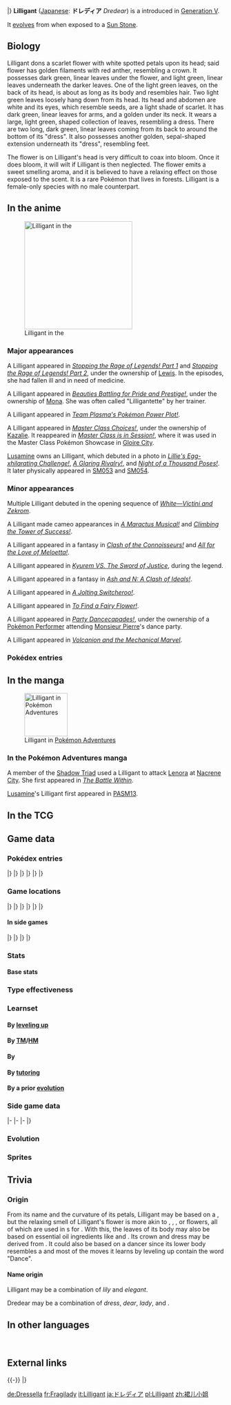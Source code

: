 {{PokémonPrevNext/Head|type=Grass}}
{{PokémonPrevNext/Pokémon|type=Grass|prevnum=548|prev=Petilil|nextnum=550|next=Basculin}}
|}
{{Pokémon Infobox
|name=Lilligant
|jname=ドレディア
|jtranslit=Doredia
|tmname=Dredear
|category=Flowering
|ndex=549
|udex=055
|u2dex=085
|adex=086
|type1=Grass
|height-ftin=3'07"
|height-m=1.1
|weight-lbs=35.9
|weight-kg=16.3
|ability1=Chlorophyll
|ability2=Own Tempo
|abilityd=Leaf Guard
|egggroupn=1
|egggroup1=Grass
|eggcycles=20
|expyield=168
|gendercode=254
|lv100exp=1,000,000
|evtotal=2
|evsa=2
|color=Green
|catchrate=75
|body=05
|pokefordex=lilligant
|generation=5
|friendship=70
}}
'''Lilligant''' ([[List of Japanese Pokémon names|Japanese]]: '''ドレディア''' '' Dredear'') is a {{type|Grass}} {{OBP|Pokémon|species}} introduced in [[Generation V]].

It [[Evolution|evolve]]s from {{p|Petilil}} when exposed to a [[Sun Stone]].

==Biology==
Lilligant dons a scarlet flower with white spotted petals upon its head; said flower has golden filaments with red anther, resembling a crown. It possesses dark green, linear leaves under the flower, and light green, linear leaves underneath the darker leaves. One of the light green leaves, on the back of its head, is about as long as its body and resembles hair. Two light green leaves loosely hang down from its head. Its head and abdomen are white and its eyes, which resemble seeds, are a light shade of scarlet. It has dark green, linear leaves for arms, and a golden {{wp|sepal}} under its neck. It wears a large, light green, {{wp|tulip}} shaped collection of leaves, resembling a dress. There are two long, dark green, linear leaves coming from its back to around the bottom of its "dress". It also possesses another golden, sepal-shaped extension underneath its "dress", resembling feet.

The flower is on Lilligant's head is very difficult to coax into bloom. Once it does bloom, it will wilt if Lilligant is then neglected. The flower emits a sweet smelling aroma, and it is believed to have a relaxing effect on those exposed to the scent. It is a rare Pokémon that lives in forests. Lilligant is a female-only species with no male counterpart.

==In the anime==
[[File:Lewis Lilligant.png|250px|thumb|left|Lilligant in the {{pkmn|anime}}]]

===Major appearances===
A Lilligant appeared in ''[[BW059|Stopping the Rage of Legends! Part 1]]'' and ''[[BW060|Stopping the Rage of Legends! Part 2]]'', under the ownership of [[Lewis]]. In the episodes, she had fallen ill and in need of medicine.

A Lilligant appeared in ''[[BW098|Beauties Battling for Pride and Prestige!]]'', under the ownership of [[Mona]]. She was often called "Lilligantette" by her trainer.

A Lilligant appeared in ''[[BW112|Team Plasma's Pokémon Power Plot!]]''.

A Lilligant appeared in ''[[XY109|Master Class Choices!]]'', under the ownership of [[Kazalie]]. It reappeared in ''[[XY112|Master Class is in Session!]]'', where it was used in the Master Class Pokémon Showcase in [[Gloire City]].

[[Lusamine]] owns an Lilligant, which debuted in a photo in ''[[SM008|Lillie's Egg-xhilarating Challenge!]]'', ''[[SM027|A Glaring Rivalry!]]'', and ''[[SM048|Night of a Thousand Poses!]]''. It later physically appeared in [[SM053]] and [[SM054]].

===Minor appearances===
Multiple Lilligant debuted in the opening sequence of ''[[M14|White—Victini and Zekrom]]''.

A Lilligant made cameo appearances in ''[[BW053|A Maractus Musical!]]'' and ''[[BW069|Climbing the Tower of Success!]]''.

A Lilligant appeared in a fantasy in ''[[BW080|Clash of the Connoisseurs!]]'' and ''[[BW085|All for the Love of Meloetta!]]''.

A Lilligant appeared in ''[[M15|Kyurem VS. The Sword of Justice]]'', during the {{OBP|Swords of Justice|M15}} legend.

A Lilligant appeared in a fantasy in ''[[BW120|Ash and N: A Clash of Ideals!]]''.

A Lilligant appeared in ''[[XY016|A Jolting Switcheroo!]]''.

A Lilligant appeared in ''[[XY027|To Find a Fairy Flower!]]''.

A Lilligant appeared in ''[[XY105|Party Dancecapades!]]'', under the ownership of a [[Pokémon Performer]] attending [[Monsieur Pierre]]'s dance party.

A Lilligant appeared in ''[[M19|Volcanion and the Mechanical Marvel]]''.

===Pokédex entries===
{{Animedexheader|Unova}}
{{Animedexbody|BW059|Lilligant|Ash's Pokédex|Lilligant, the Flowering Pokémon. The beautiful flower on Lilligant's head gives off a relaxing fragrance, although getting it bloom can be difficult even for a veteran Trainer.}}
{{Animedexbody|BW098|Lilligant|Ash's Pokédex|Lilligant, the Flowering Pokémon. The flower on Lilligant's head gives off an aroma that can be very relaxing.}}
{{Animedexfooter/Pokémon|''Best Wishes''|Unova}}

==In the manga==
[[File:Shadow Triad Lilligant Adventures.png|thumb|100px|Lilligant in [[Pokémon Adventures]]]]
===In the Pokémon Adventures manga===
A member of the [[Shadow Triad]] used a Lilligant to attack [[Lenora]] at [[Nacrene City]]. She first appeared in ''[[PS495|The Battle Within]]''.

[[Lusamine]]'s Lilligant first appeared in [[PASM13]].

==In the TCG==
{{main|Lilligant (TCG)}}

==Game data==
===Pokédex entries===
{{Dex/Header|type=Grass}}
{{Dex/NA|gen=V}}
{{Dex/Gen|gen=V}}
{{Dex/Entry1|v=Black|t=FFF|entry=Even veteran Trainers face a challenge in getting its beautiful flower to bloom. This Pokémon is popular with celebrities.}}
{{Dex/Entry1|v=White|entry=The fragrance of the garland on its head has a relaxing effect. It withers if a Trainer does not take good care of it.}}
{{Dex/Entry2|v=Black 2|v2=White 2|t=FFF|entry=The fragrance of the garland on its head has a relaxing effect, but taking care of it is very difficult.}}
|}
|}
{{Dex/Gen|gen=VI}}
{{Dex/Entry1|v=X|t=FFF|entry=The fragrance of the garland on its head has a relaxing effect. It withers if a trainer does not take good care of it.}}
{{Dex/Entry1|v=Y|entry=Even veteran Trainers face a challenge in getting its beautiful flower to bloom. This Pokémon is popular with celebrities.}}
{{Dex/Entry1|v=Omega Ruby|t=FFF|entry=The fragrance of the garland on its head has a relaxing effect. It withers if a trainer does not take good care of it.}}
{{Dex/Entry1|v=Alpha Sapphire|t=FFF|entry=Even veteran Trainers face a challenge in getting its beautiful flower to bloom. This Pokémon is popular with celebrities.}}
|}
|}
{{Dex/Gen|gen=VII}}
{{Dex/Entry1|v=Sun|entry=No matter how much time and money is spent raising it, its flowers are the most beautiful when they bloom in the wild.}}
{{Dex/Entry1|v=Moon|entry=As soon as it finds a male to be its partner, the beautiful flower on its head darkens, droops, and withers away.}}
{{Dex/Entry1|v=Ultra Sun|entry=The fragrance of its flower differs slightly depending on the soil where it grew up. Sniffing the aroma calms your heart and mind.}}
{{Dex/Entry1|v=Ultra Moon|entry=It's well liked by other Pokémon because of its beauty. The flower on its head needs constant care, or it will soon wither and rot.}}
|}
|}
{{Dex/Footer}}

===Game locations===
{{Availability/Header|type=Grass}}
{{Availability/NA|gen=V}}
{{Availability/Gen|gen=V}}
{{Availability/Entry1|1|v=Black|t=FFF|area=[[Evolution|Evolve]] {{p|Petilil}}}}
{{Availability/Entry1|1|v=White|area=[[Pinwheel Forest]] (inner), [[Lostlorn Forest]], [[Abundant Shrine]] ({{DL|Phenomenon|rustling grass}})}}
{{Availability/Entry1|1|v=Black 2|t=FFF|area=[[Evolution|Evolve]] {{p|Petilil}}}}
{{Availability/Entry1|1|v=White 2|area=[[Pinwheel Forest]] (inner), [[Lostlorn Forest]], [[Castelia City]], [[Abundant Shrine]], {{OBP|Victory Road|Black 2 and White 2}} ({{DL|Phenomenon|rustling grass}})}}
|}
|}
{{Availability/Gen|gen=VI}}
{{Availability/Entry2|v=X|v2=Y|t=FFF|area=[[Evolution|Evolve]] {{p|Petilil}}}}
{{Availability/Entry2|v=Omega Ruby|v2=Alpha Sapphire|t=FFF|t2=FFF|area=[[Evolution|Evolve]] {{p|Petilil}}}}
|}
|}
{{Availability/Gen|gen=VII}}
{{Availability/Entry1/None|1|v=Sun}}
{{Availability/Entry1|1|v=Moon|area=[[Evolution|Evolve]] {{p|Petilil}}}}
{{Availability/Entry1/None|1|v=Ultra Sun}}
{{Availability/Entry1|1|v=Ultra Moon|area=[[Evolution|Evolve]] {{p|Petilil}}}}
|}
|}
{{Availability/Footer}}

====In side games====
{{Availability/Header|type=Grass}}
{{Availability/NA|gen=V}}
{{Availability/Gen|gen=V}}
{{Availability/Entry1|1|v=Rumble Blast|color={{fire color}}|area=Treetops: [[Shimmering Lake]], [[World Axle - B2F]]}}
{{Availability/Entry1|1|v=PokéPark 2|link=PokéPark 2: Wonders Beyond|color={{grass color}}|area=[[Arbor Area]]}}
{{Availability/Entry1|1|v=Conquest|color={{silver color}}|area=[[Greenleaf]]}}
{{Availability/Entry1|1|v=MD GTI|link=Pokémon Mystery Dungeon: Gates to Infinity|color={{silver color}}|area=[[Withered Savanna]] (1F-17F), [[Holehills]] (1F-12F), [[Canyon Foot]] (1F-9F), [[Silent Tundra]] (Golden Chamber), [[Dreamy Island]] (Golden Chamber), [[Moonlit Forest]] (1F-28F), [[Rusty Mountain]] (Mapless Street), [[Cape at the Edge]] (B1-B29), Magnagate dungeons}}
{{Availability/Entry1|1|v=Rumble U|color={{fire color}}|area=[[Flower Garden#The Garden at the End of Time|Flower Garden: The Garden at the End of Time]]}}
|}
|}
{{Availability/Gen|gen=VI}}
{{Availability/Entry1|1|v=Battle Trozei|color={{defense color}}|area=[[Sacred Plains#Stage 4|Sacred Plains: Stage 4]]}}
{{Availability/Entry1|1|v=Shuffle|color={{beauty color}}|area=[[Castle Noapte|Castle Noapte: Stage 127]]}}
{{Availability/Entry1|1|v=Rumble World|color={{fire color}}|area=[[Leafy Expanse#Royal Garden|Leafy Expanse: Royal Garden]] <small>(Center Boss, Back)</small>}}
{{Availability/Entry1|1|v=Picross|color={{skill color light}}|area=[[Pokémon Picross Stages#Area 24|Area 24: Stage 07]]}}
|}
|}
{{Availability/Footer}}

===Stats===
====Base stats====
{{BaseStats
|type=Grass
|HP=70
|Attack=60
|Defense=75
|SpAtk=110
|SpDef=75
|Speed=90}}

===Type effectiveness===
{{TypeEffectiveness
|type1=Grass
|Normal=100
|Fighting=100
|Flying=200
|Poison=200
|Ground=50
|Rock=100
|Bug=200
|Ghost=100
|Steel=100
|Fire=200
|Water=50
|Grass=50
|Electric=50
|Psychic=100
|Ice=200
|Dragon=100
|Dark=100
|Fairy=100}}

===Learnset===
====By [[Level|leveling up]]====
{{learnlist/levelh/7|Lilligant|Grass|Grass|5}}
{{learnlist/level7|1|Growth|Normal|Status|&mdash;|&mdash;|20}}
{{learnlist/level7|1|Leech Seed|Grass|Status|&mdash;|90|10}}
{{learnlist/level7|1|Mega Drain|Grass|Special|40|100|15||'''}}
{{learnlist/level7|1|Synthesis|Grass|Status|&mdash;|&mdash;|5}}
{{learnlist/level7|10|Teeter Dance|Normal|Status|&mdash;|100|20}}
{{learnlist/level7|28|Quiver Dance|Bug|Status|&mdash;|&mdash;|20}}
{{learnlist/level7|46|Petal Dance|Grass|Special|120|100|10||'''}}
{{learnlist/level7|50|Petal Blizzard|Grass|Physical|90|100|15||'''}}
{{learnlist/levelf/7|Lilligant|Grass|Grass|5}}

====By [[TM]]/[[HM]]====
{{learnlist/tmh/7|Lilligant|Grass|Grass|5}}
{{learnlist/tm7|TM06|Toxic|Poison|Status|&mdash;|90|10}}
{{learnlist/tm7|TM10|Hidden Power|Normal|Special|60|100|15}}
{{learnlist/tm7|TM11|Sunny Day|Fire|Status|&mdash;|&mdash;|5}}
{{learnlist/tm7|TM15|Hyper Beam|Normal|Special|150|90|5}}
{{learnlist/tm7|TM16|Light Screen|Psychic|Status|&mdash;|&mdash;|30}}
{{learnlist/tm7|TM17|Protect|Normal|Status|&mdash;|&mdash;|10}}
{{learnlist/tm7|TM20|Safeguard|Normal|Status|&mdash;|&mdash;|25}}
{{learnlist/tm7|TM21|Frustration|Normal|Physical|&mdash;|100|20}}
{{learnlist/tm7|TM22|Solar Beam|Grass|Special|120|100|10||'''}}
{{learnlist/tm7|TM27|Return|Normal|Physical|&mdash;|100|20}}
{{learnlist/tm7|TM32|Double Team|Normal|Status|&mdash;|&mdash;|15}}
{{learnlist/tm7|TM42|Facade|Normal|Physical|70|100|20}}
{{learnlist/tm7|TM44|Rest|Psychic|Status|&mdash;|&mdash;|10}}
{{learnlist/tm7|TM45|Attract|Normal|Status|&mdash;|100|15}}
{{learnlist/tm7|TM48|Round|Normal|Special|60|100|15}}
{{learnlist/tm7|TM53|Energy Ball|Grass|Special|90|100|10||'''}}
{{learnlist/tm7|TM68|Giga Impact|Normal|Physical|150|90|5}}
{{learnlist/tm7|TM75|Swords Dance|Normal|Status|&mdash;|&mdash;|20}}
{{learnlist/tm7|TM85|Dream Eater|Psychic|Special|100|100|15}}
{{learnlist/tm7|TM86|Grass Knot|Grass|Special|&mdash;|100|20||'''}}
{{learnlist/tm7|TM87|Swagger|Normal|Status|&mdash;|85|15}}
{{learnlist/tm7|TM88|Sleep Talk|Normal|Status|&mdash;|&mdash;|10}}
{{learnlist/tm7|TM90|Substitute|Normal|Status|&mdash;|&mdash;|10}}
{{learnlist/tm7|TM96|Nature Power|Normal|Status|&mdash;|&mdash;|20}}
{{learnlist/tm7|TM100|Confide|Normal|Status|&mdash;|&mdash;|20}}
{{learnlist/tmf/7|Lilligant|Grass|Grass|5}}

====By {{pkmn|breeding}}====
{{learnlist/breedh/7|Lilligant|Grass|Grass|5}}
{{learnlist/breed7|{{MSP|273|Seedot}}{{MSP|590|Foongus}}{{MSP|591|Amoonguss}}|Bide|Normal|Physical|&mdash;|&mdash;|10}}
{{learnlist/breed7|{{MSP|546|Cottonee}}|Charm|Fairy|Status|&mdash;|100|20}}
{{learnlist/breed7|{{MSP|187|Hoppip}}{{MSP|546|Cottonee}}|Encore|Normal|Status|—|100|5|*{{sup/7|USUM}}}}
{{learnlist/breed7|{{MSP|001|Bulbasaur}}{{MSP|046|Paras}}{{MSP|187|Hoppip}}|Endure|Normal|Status|&mdash;|&mdash;|10|*}}
{{learnlist/breed7|{{MSP|191|Sunkern}}{{MSP|192|Sunflora}}{{MSP|315|Roselia}}{{MSP|459|Snover}}{{MSP|460|Abomasnow}}|Grass Whistle|Grass|Status|&mdash;|55|15}}
{{learnlist/breed7|{{MSP|420|Cherubi}}|Healing Wish|Psychic|Status|&mdash;|&mdash;|10|*}}
{{learnlist/breed7|{{MSP|114|Tangela}}{{MSP|465|Tangrowth}}{{MSP|191|Sunkern}}{{MSP|192|Sunflora}}{{MSP|315|Roselia}}{{MSP|331|Cacnea}}<br>{{MSP|332|Cacturne}}{{MSP|455|Carnivine}}{{MSP|459|Snover}}{{MSP|460|Abomasnow}}{{MSP|556|Maractus}}{{MSP|590|Foongus}}<br>{{MSP|591|Amoonguss}}{{MSP|597|Ferroseed}}{{MSP|598|Ferrothorn}}{{MSP|708|Phantump}}{{MSP|709|Trevenant}}{{MSP|753|Fomantis}}<br>{{MSP|754|Lurantis}}{{MSP|755|Morelull}}{{MSP|756|Shiinotic}}|Ingrain|Grass|Status|&mdash;|&mdash;|20}}
{{learnlist/breed7|{{MSP|043|Oddish}}{{MSP|044|Gloom}}{{MSP|102|Exeggcute}}{{MSP|114|Tangela}}{{MSP|465|Tangrowth}}{{MSP|152|Chikorita}}<br>{{MSP|153|Bayleef}}{{MSP|154|Meganium}}{{MSP|191|Sunkern}}{{MSP|192|Sunflora}}{{MSP|270|Lotad}}<br>{{MSP|357|Tropius}}{{MSP|764|Comfey}}|Natural Gift|Normal|Physical|&mdash;|100|15}}
{{learnlist/breed7|{{MSP|001|Bulbasaur}}{{MSP|002|Ivysaur}}{{MSP|003|Venusaur}}{{MSP|043|Oddish}}{{MSP|044|Gloom}}{{MSP|069|Bellsprout}}<br>{{MSP|070|Weepinbell}}{{MSP|071|Victreebel}}{{MSP|152|Chikorita}}{{MSP|153|Bayleef}}{{MSP|154|Meganium}}{{MSP|182|Bellossom}}<br>{{MSP|315|Roselia}}{{MSP|407|Roserade}}{{MSP|357|Tropius}}{{MSP|455|Carnivine}}{{MSP|556|Maractus}}{{MSP|590|Foongus}}<br>{{MSP|591|Amoonguss}}{{MSP|753|Fomantis}}{{MSP|754|Lurantis}}{{MSP|761|Bounsweet}}{{MSP|762|Steenee}}{{MSP|763|Tsareena}}<br>{{MSP|764|Comfey}}|Sweet Scent|Normal|Status|&mdash;|100|20}}
{{learnlist/breed7|{{MSP|001|Bulbasaur}}{{MSP|002|Ivysaur}}{{MSP|003|Venusaur}}{{MSP|102|Exeggcute}}{{MSP|187|Hoppip}}{{MSP|188|Skiploom}}<br>{{MSP|189|Jumpluff}}{{MSP|191|Sunkern}}{{MSP|192|Sunflora}}{{MSP|285|Shroomish}}{{MSP|420|Cherubi}}{{MSP|421|Cherrim}}<br>|Worry Seed|Grass|Status|&mdash;|100|10}}
{{learnlist/breedf/7|Lilligant|Grass|Grass|5}}

====By [[Move Tutor|tutoring]]====
{{learnlist/tutorh/7|Lilligant|Grass|Grass|5}}
{{learnlist/tutor7|After You|Normal|Status|—|—|15|||no|yes}}
{{learnlist/tutor7|Covet|Normal|Physical|60|100|25|||no|yes}}
{{learnlist/tutor7|Giga Drain|Grass|Special|75|100|10||'''|no|yes}}
{{learnlist/tutor7|Heal Bell|Normal|Status|—|—|5|||no|yes}}
{{learnlist/tutor7|Helping Hand|Normal|Status|—|—|20|||no|yes}}
{{learnlist/tutor7|Laser Focus|Normal|Status|—|—|30|||no|yes}}
{{learnlist/tutor7|Role Play|Psychic|Status|—|—|10|||no|yes}}
{{learnlist/tutor7|Seed Bomb|Grass|Physical|80|100|15||'''|no|yes}}
{{learnlist/tutor7|Snore|Normal|Special|50|100|15|||no|yes}}
{{learnlist/tutor7|Synthesis|Grass|Status|—|—|5|||no|yes}}
{{learnlist/tutor7|Worry Seed|Grass|Status|—|100|10|||no|yes}}
{{learnlist/tutorf/7|Lilligant|Grass|Grass|5}}

====By a prior [[evolution]]====
{{learnlist/prevoh/7|Lilligant|Grass|Grass|5}}
{{learnlist/prevo7|548|Petilil|||||Absorb|Grass|Special|20|100|25|'''}}
{{learnlist/prevo7|548|Petilil|||||Sleep Powder|Grass|Status|—|75|15}}
{{learnlist/prevo7|548|Petilil|||||Magical Leaf|Grass|Special|60|—|20|'''}}
{{learnlist/prevo7|548|Petilil|||||Stun Spore|Grass|Status|—|75|30}}
{{learnlist/prevo7|548|Petilil|||||Giga Drain|Grass|Special|75|100|10|'''|{{sup/7|SM}}}}
{{learnlist/prevo7|548|Petilil|||||Aromatherapy|Grass|Status|—|—|5}}
{{learnlist/prevo7|548|Petilil|||||Helping Hand|Normal|Status|—|—|20||{{sup/7|SM}}}}
{{learnlist/prevo7|548|Petilil|||||Entrainment|Normal|Status|—|100|15}}
{{learnlist/prevo7|548|Petilil|||||After You|Normal|Status|—|—|15||{{sup/7|SM}}}}
{{learnlist/prevo7|548|Petilil|||||Leaf Storm|Grass|Special|130|90|5|'''}}
{{learnlist/prevof/7|Lilligant|Grass|Grass|5}}

===Side game data===
{{Spindata/Head|type=Grass}}
{{Spindata/RumbleBlast|col=6|type=Grass
|att=4
|def=3
|speed=3
}}
|-
{{Spindata/PokéPark2|col=6|type=Grass|ndex=549
|strong=[[File:Tepig icon.png|link=Tepig (Pokémon)]]
|weak=[[File:Pikachu icon.png|link=Pikachu (Pokémon)]][[File:Oshawott icon.png|link=Oshawott (Pokémon)]][[File:Snivy icon.png|link=Snivy (Pokémon)]]
|pad=She serves {{p|Serperior}}. She originally lived in the [[Cove Area]]. Although she likes the [[Arbor Area]], she misses the sound of waves.
}}
|-
{{Spindata/Conquest|col=6|type=Grass|ndex=549
|HP=3
|atk=4
|def=3
|spd=4
|range=3
|move=Petal Dance
|ability1=Own Tempo
|ability2=Nurse
|ability3=Life Force
|evo=Evolves from {{p|Petilil}} when its [[link]] is improved while its [[Warrior]] is equipped with a [[Sun Stone]]
|link={{DL|List of Pokémon Conquest characters|Terumoto}} and {{DL|List of Pokémon Conquest characters|Urakusai}}
}}
|-
{{Spindata/Battle Trozei|col=3|type=Grass|ndex=549
|power=2
}}
{{Spindata/Shuffle|col=3|type=Grass|ndex=549|num=134
|min=60
|max=105
|raisemaxlevel=5
|skill=Sleep Charm
|skilldesc=Leaves the foe asleep.
}}
|}

===Evolution===
{{Evobox-2
|type1=Grass
|pictype=art
|no1=548
|name1=Petilil
|type1-1=Grass
|evo1={{bag|Sun Stone}}<br>{{color2|000|Sun Stone}}
|no2=549
|name2=Lilligant
|type1-2=Grass}}

===Sprites===
{{Spritebox/Header|type=Grass}}
{{Spritebox/NA|gen=V}}
{{Spritebox/5|ndex=549}}
{{Spritebox/6|ndex=549}}
{{Spritebox/7|ndex=549}}
{{Spritebox/Footer|549|Lilligant}}

==Trivia==
===Origin===
From its name and the curvature of its petals, Lilligant may be based on a {{wp|lily}}, but the relaxing smell of Lilligant's flower is more akin to {{wp|Orange (fruit)|orange}}, {{wp|pomelo}}, {{wp|mandarin orange}}, or {{wp|Dianthus|carnation}} flowers, all of which are used in {{wp|essential oil}}s for {{wp|aromatherapy}}. With this, the leaves of its body may also be based on essential oil ingredients like {{wp|spearmint}} and {{wp|peppermint}}. Its crown and dress may be derived from {{wp|1750–75 in Western fashion#Women's fashion|Western high-class women's fashion during 1750–75}}. It could also be based on a dancer since its lower body resembles a {{wp|ball gown}} and most of the moves it learns by leveling up contain the word "Dance".

====Name origin====
Lilligant may be a combination of ''lily'' and ''elegant''.

Dredear may be a combination of ''dress'', ''dear'', ''lady'', and ''{{wp|Dianthus}}''.

==In other languages==
{{Other languages|type=Grass|type2=Grass
|ja=ドレディア ''Dredear''|jameaning=From ''dress'', ''dear'', ''lady'', and ''{{wp|Dianthus}}''
|de=Dressella|demeaning=From ''dress'' and ''{{tt|bella|Italian for 'beautiful'}}''
|fr=Fragilady|frmeaning=From ''fragile'' and ''lady''
|es=Lilligant|esmeaning=Same as English name
|it=Lilligant|itmeaning=Same as English name
|ko=드레디어 ''Dredear''|komeaning=Transliteration of Japanese name
|zh_cmn=裙兒小姐 / 裙儿小姐 ''Qún'ér​xiǎojiě''|zh_cmnmeaning=From {{tt|裙 ''qún''|skirt; dress}}, {{tt|兒 ''ér''|child}}, and {{tt|小姐 ''xiǎojiě''|young lady}}.
|ru=Лиллигант ''Lilligant''|rumeaning=Transcription of English name
}}
<br clear="left">

==External links==

{{-}}
{{PokémonPrevNext/Head|type=Grass}}
{{PokémonPrevNext/Pokémon|type=Grass|prevnum=548|prev=Petilil|nextnum=550|next=Basculin}}
|}
{{Project Pokédex notice}}

[[de:Dressella]]
[[fr:Fragilady]]
[[it:Lilligant]]
[[ja:ドレディア]]
[[pl:Lilligant]]
[[zh:裙儿小姐]]